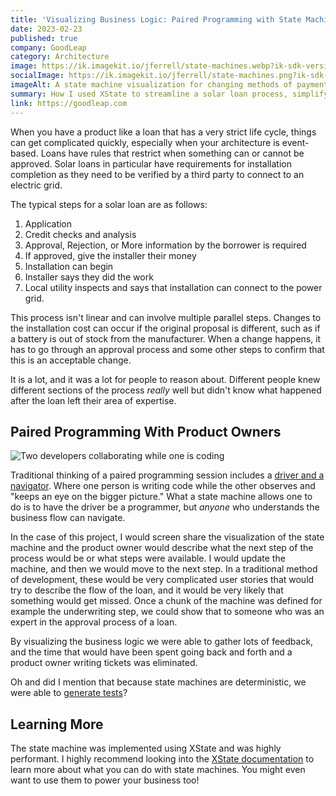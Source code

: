 ```yaml
---
title: 'Visualizing Business Logic: Paired Programming with State Machines'
date: 2023-02-23
published: true
company: GoodLeap
category: Architecture
image: https://ik.imagekit.io/jferrell/state-machines.webp?ik-sdk-version=javascript-1.4.3&updatedAt=1677393939292
socialImage: https://ik.imagekit.io/jferrell/state-machines.png?ik-sdk-version=javascript-1.4.3&updatedAt=1677393939358
imageAlt: A state machine visualization for changing methods of payment from check to cash
summary: How I used XState to streamline a solar loan process, simplifying complex business logic and improving collaboration between product owners and developers.
link: https://goodleap.com
---
```


When you have a product like a loan that has a very strict life cycle, things can get complicated quickly, especially
when your architecture is event-based. Loans have rules that restrict when something can or cannot be approved. Solar
loans in particular have requirements for installation completion as they need to be verified by a third party to
connect to an electric grid.

The typical steps for a solar loan are as follows:

1. Application
2. Credit checks and analysis
3. Approval, Rejection, or More information by the borrower is required
4. If approved, give the installer their money
5. Installation can begin
6. Installer says they did the work
7. Local utility inspects and says that installation can connect to the power grid.

This process isn't linear and can involve multiple parallel steps. Changes to the installation cost can occur if the original proposal is different, such as if a battery is out of stock from the manufacturer.
When a change happens, it has to go through an approval process and some other steps to confirm that this is an acceptable change.

It is a lot, and it was a lot for people to reason about. Different people knew different sections of the process
_really_ well but didn't know what happened after the loan left their area of expertise.

## Paired Programming With Product Owners

![Two developers collaborating while one is coding](https://ik.imagekit.io/jferrell/pair-programming.webp?ik-sdk-version=javascript-1.4.3&updatedAt=1677393939645)

Traditional thinking of a paired programming session includes a [driver and a navigator](https://www.codecademy.com/resources/blog/what-is-pair-programming/). Where one person is writing code while the other observes and "keeps an eye on the bigger picture."
What a state machine allows one to do is to have the driver be a programmer, but _anyone_ who understands the business flow
can navigate.

In the case of this project, I would screen share the visualization of the state machine and the product owner would describe
what the next step of the process would be or what steps were available. I would update the machine, and then we would move
to the next step. In a traditional method of development, these would be very complicated user stories that would try to
describe the flow of the loan, and it would be very likely that something would get missed. Once a chunk of the machine was defined
for example the underwriting step, we could show that to someone who was an expert in the approval process of a loan.

By visualizing the business logic we were able to gather lots of feedback, and the time that would have been spent going back and forth
and a product owner writing tickets was eliminated.

Oh and did I mention that because state machines are deterministic, we were able to [generate tests](https://www.youtube.com/watch?v=pA3DXExjKqI)?

## Learning More

The state machine was implemented using XState and was highly performant.
I highly recommend looking into the [XState documentation](https://xstate.js.org/docs/) to learn more about what you can do with state machines.
You might even want to use them to power your business too!
